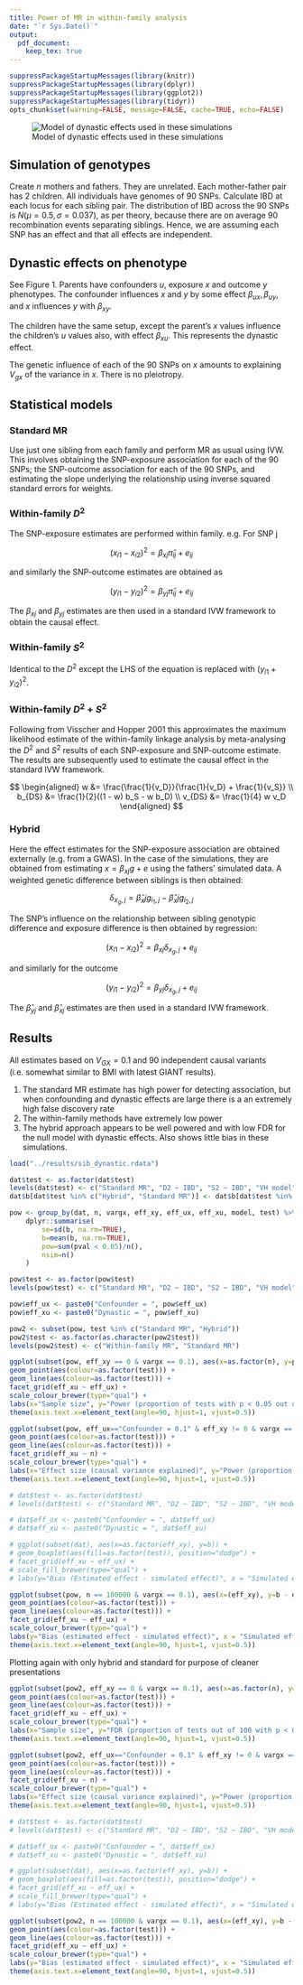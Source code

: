 ```yaml
---
title: Power of MR in within-family analysis
date: "`r Sys.Date()`"
output: 
  pdf_document:
    keep_tex: true
---
```



```r

suppressPackageStartupMessages(library(knitr))
suppressPackageStartupMessages(library(dplyr))
suppressPackageStartupMessages(library(ggplot2))
suppressPackageStartupMessages(library(tidyr))
opts_chunk$set(warning=FALSE, message=FALSE, cache=TRUE, echo=FALSE)

```

![Model of dynastic effects used in these simulations](../images/dynastic-01.png)


## Simulation of genotypes

Create $n$ mothers and fathers. They are unrelated. Each mother-father pair has 2 children. All individuals have genomes of 90 SNPs. Calculate IBD at each locus for each sibling pair. The distribution of IBD across the 90 SNPs is $N(\mu = 0.5, \sigma=0.037)$, as per theory, because there are on average 90 recombination events separating siblings. Hence, we are assuming each SNP has an effect and that all effects are independent.

## Dynastic effects on phenotype

See Figure 1. Parents have confounders $u$, exposure $x$ and outcome $y$ phenotypes. The confounder influences $x$ and $y$ by some effect $\beta_{ux}, \beta_{uy}$, and $x$ influences $y$ with $\beta_{xy}$.

The children have the same setup, except the parent's $x$ values influence the children's $u$ values also, with effect $\beta_{xu}$. This represents the dynastic effect.

The genetic influence of each of the 90 SNPs on $x$ amounts to explaining $V_{gx}$ of the variance in $x$. There is no pleiotropy.


\newpage

## Statistical models

### Standard MR

Use just one sibling from each family and perform MR as usual using IVW. This involves obtaining the SNP-exposure association for each of the 90 SNPs; the SNP-outcome association for each of the 90 SNPs, and estimating the slope underlying the relationship using inverse squared standard errors for weights.

### Within-family $D^2$

The SNP-exposure estimates are performed within family. e.g. For SNP j

$$
(x_{i1} - x_{i2})^2 = \beta_{xj} \hat{\pi}_{ij} + e_{ij}
$$

and similarly the SNP-outcome estimates are obtained as

$$
(y_{i1} - y_{i2})^2 = \beta_{yj} \hat{\pi}_{ij} + e_{ij}
$$

The $\beta_{xj}$ and $\beta_{yj}$ estimates are then used in a standard IVW framework to obtain the causal effect.

### Within-family $S^2$

Identical to the $D^2$ except the LHS of the equation is replaced with $(y_{i1} + y_{i2})^2$.


### Within-family $D^2 + S^2$

Following from Visscher and Hopper 2001 this approximates the maximum likelihood estimate of the within-family linkage analysis by meta-analysing the $D^2$ and $S^2$ results of each SNP-exposure and SNP-outcome estimate. The results are subsequently used to estimate the causal effect in the standard IVW framework.

$$
\begin{aligned}
w &= \frac{\frac{1}{v_D}}{\frac{1}{v_D} + \frac{1}{v_S}} \\
b_{DS} &= \frac{1}{2}((1 - w) b_S - w b_D) \\
v_{DS} &= \frac{1}{4} w v_D
\end{aligned}
$$

### Hybrid

Here the effect estimates for the SNP-exposure association are obtained externally (e.g. from a GWAS). In the case of the simulations, they are obtained from estimating $x = \beta_{xj} g + e$ using the fathers' simulated data. A weighted genetic difference between siblings is then obtained:

$$
\delta_{x_g,j} = \hat{\beta}_xj g_{i_1, j} - \hat{\beta}_xj g_{i_2, j}
$$

The SNP's influence on the relationship between sibling genotypic difference and exposure difference is then obtained by regression:

$$
(x_{i1} - x_{i2})^2 = \beta_{xj} \delta_{x_g,j} + e_{ij}
$$

and similarly for the outcome

$$
(y_{i1} - y_{i2})^2 = \beta_{yj} \delta_{x_g,j} + e_{ij}
$$

The $\hat{\beta}_{yj}$ and $\hat{\beta}_{xj}$ estimates are then used in a standard IVW framework.


## Results

All estimates based on $V_{GX} = 0.1$ and 90 independent causal variants (i.e. somewhat similar to BMI with latest GIANT results).

1. The standard MR estimate has high power for detecting association, but when confounding and dynastic effects are large there is a an extremely high false discovery rate
2. The within-family methods have extremely low power
3. The hybrid approach appears to be well powered and with low FDR for the null model with dynastic effects. Also shows little bias in these simulations.


```r

load("../results/sib_dynastic.rdata")

dat$test <- as.factor(dat$test)
levels(dat$test) <- c("Standard MR", "D2 ~ IBD", "S2 ~ IBD", "VH model", "Hybrid")
dat$b[dat$test %in% c("Hybrid", "Standard MR")] <- dat$b[dat$test %in% c("Hybrid", "Standard MR")]^2

pow <- group_by(dat, n, vargx, eff_xy, eff_ux, eff_xu, model, test) %>%
	dplyr::summarise(
		se=sd(b, na.rm=TRUE),
		b=mean(b, na.rm=TRUE),
		pow=sum(pval < 0.05)/n(),
		nsim=n()
	)

pow$test <- as.factor(pow$test)
levels(pow$test) <- c("Standard MR", "D2 ~ IBD", "S2 ~ IBD", "VH model", "Hybrid")

pow$eff_ux <- paste0("Confounder = ", pow$eff_ux)
pow$eff_xu <- paste0("Dynastic = ", pow$eff_xu)

pow2 <- subset(pow, test %in% c("Standard MR", "Hybrid"))
pow2$test <- as.factor(as.character(pow2$test))
levels(pow2$test) <- c("Within-family MR", "Standard MR")

```

```r

ggplot(subset(pow, eff_xy == 0 & vargx == 0.1), aes(x=as.factor(n), y=pow, group=as.factor(test))) +
geom_point(aes(colour=as.factor(test))) +
geom_line(aes(colour=as.factor(test))) +
facet_grid(eff_xu ~ eff_ux) +
scale_colour_brewer(type="qual") +
labs(x="Sample size", y="Power (proportion of tests with p < 0.05 out of 100)", colour="Method") +
theme(axis.text.x=element_text(angle=90, hjust=1, vjust=0.5))

```

```r

ggplot(subset(pow, eff_ux=="Confounder = 0.1" & eff_xy != 0 & vargx == 0.05), aes(x=as.factor(eff_xy), y=pow, group=as.factor(test))) +
geom_point(aes(colour=as.factor(test))) +
geom_line(aes(colour=as.factor(test))) +
facet_grid(eff_xu ~ n) +
scale_colour_brewer(type="qual") +
labs(x="Effect size (causal variance explained)", y="Power (proportion of tests with p < 0.05 out of 100)", colour="Method") +
theme(axis.text.x=element_text(angle=90, hjust=1, vjust=0.5))


```

```r

# dat$test <- as.factor(dat$test)
# levels(dat$test) <- c("Standard MR", "D2 ~ IBD", "S2 ~ IBD", "VH model", "Hybrid")

# dat$eff_ux <- paste0("Confounder = ", dat$eff_ux)
# dat$eff_xu <- paste0("Dynastic = ", dat$eff_xu)

# ggplot(subset(dat), aes(x=as.factor(eff_xy), y=b)) +
# geom_boxplot(aes(fill=as.factor(test)), position="dodge") +
# facet_grid(eff_xu ~ eff_ux) +
# scale_fill_brewer(type="qual") +
# labs(y="Bias (Estimated effect - simulated effect)", x = "Simulated effect of x on y", fill="Method")

ggplot(subset(pow, n == 100000 & vargx == 0.1), aes(x=(eff_xy), y=b - eff_xy, group=as.factor(test))) +
geom_point(aes(colour=as.factor(test))) +
geom_line(aes(colour=as.factor(test))) +
facet_grid(eff_xu ~ eff_ux) +
scale_colour_brewer(type="qual") +
labs(y="Bias (estimated effect - simulated effect)", x = "Simulated effect of x on y", colour="Method") +
theme(axis.text.x=element_text(angle=90, hjust=1, vjust=0.5))

```

Plotting again with only hybrid and standard for purpose of cleaner presentations


```r

ggplot(subset(pow2, eff_xy == 0 & vargx == 0.1), aes(x=as.factor(n), y=pow, group=as.factor(test))) +
geom_point(aes(colour=as.factor(test))) +
geom_line(aes(colour=as.factor(test))) +
facet_grid(eff_xu ~ eff_ux) +
scale_colour_brewer(type="qual") +
labs(x="Sample size", y="FDR (proportion of tests out of 100 with p < 0.05)", colour="Method") +
theme(axis.text.x=element_text(angle=90, hjust=1, vjust=0.5))

```

```r

ggplot(subset(pow2, eff_ux=="Confounder = 0.1" & eff_xy != 0 & vargx == 0.05), aes(x=as.factor(eff_xy), y=pow, group=as.factor(test))) +
geom_point(aes(colour=as.factor(test))) +
geom_line(aes(colour=as.factor(test))) +
facet_grid(eff_xu ~ n) +
scale_colour_brewer(type="qual") +
labs(x="Effect size (causal variance explained)", y="Power (proportion of tests with p < 0.05 out of 100)", colour="Method") +
theme(axis.text.x=element_text(angle=90, hjust=1, vjust=0.5))


```

```r

# dat$test <- as.factor(dat$test)
# levels(dat$test) <- c("Standard MR", "D2 ~ IBD", "S2 ~ IBD", "VH model", "Hybrid")

# dat$eff_ux <- paste0("Confounder = ", dat$eff_ux)
# dat$eff_xu <- paste0("Dynastic = ", dat$eff_xu)

# ggplot(subset(dat), aes(x=as.factor(eff_xy), y=b)) +
# geom_boxplot(aes(fill=as.factor(test)), position="dodge") +
# facet_grid(eff_xu ~ eff_ux) +
# scale_fill_brewer(type="qual") +
# labs(y="Bias (Estimated effect - simulated effect)", x = "Simulated effect of x on y", fill="Method")

ggplot(subset(pow2, n == 100000 & vargx == 0.1), aes(x=(eff_xy), y=b - eff_xy, group=as.factor(test))) +
geom_point(aes(colour=as.factor(test))) +
geom_line(aes(colour=as.factor(test))) +
facet_grid(eff_xu ~ eff_ux) +
scale_colour_brewer(type="qual") +
labs(y="Bias (estimated effect - simulated effect)", x = "Simulated effect of x on y", colour="Method") +
theme(axis.text.x=element_text(angle=90, hjust=1, vjust=0.5))

```

